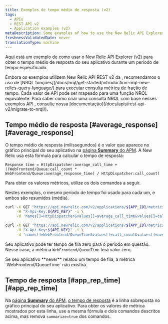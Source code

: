 ```yaml
---
title: Exemplos de tempo médio de resposta (v2)
tags:
  - APIs
  - REST API v2
  - Application examples (v2)
metaDescription: Some examples of how to use the New Relic API Explorer (v2) to get your app's average application response time.
freshnessValidatedDate: never
translationType: machine
---
```


Aqui está um exemplo de como usar o New Relic API Explorer (v2) para obter o tempo médio de resposta do seu aplicativo durante um período de tempo especificado.

<Callout variant="important">
  Embora os exemplos utilizem New Relic API REST v2 da , recomendamos o uso de [NRQL funções](/docs/nrql/get-started/introduction-nrql-new-relics-query-language/) para executar consulta métrica de fração de tempo. Cada valor de API pode ser mapeado para uma função NRQL equivalente. Para saber como criar uma consulta NRQL com base nesses exemplos API , consulte nossa [documentação](/docs/apis/rest-api-v2/migrate-to-nrql/).
</Callout>

## Tempo médio de resposta [#average\_response][#average_response]

O tempo médio de resposta (milissegundos) é o valor que aparece no gráfico principal do seu aplicativo na [página <DNT>**Summary**</DNT> do APM](/docs/applications-menu/applications-overview). A New Relic usa esta fórmula para calcular o tempo de resposta:

```
Response time = HttpDispatcher:average_call_time + ((WebFrontend/Queue:call_count * WebFrontend/Queue:average_response_time) / HttpDispatcher:call_count)
```

Para obter os valores métricos, utilize os dois comandos a seguir.

Nestes exemplos, o mesmo período de tempo foi usado para cada um, e ambos são resumidos (média).

```bash
curl -X GET "https://api.newrelic.com/v2/applications/${APP_ID}/metrics/data.xml" \
     -H "X-Api-Key:${API_KEY}" -i \
     -d 'names[]=HttpDispatcher&values[]=average_call_time&values[]=call_count&from=2014-03-01T20:59:00+00:00&to=2014-03-01T21:59:00+00:00&summarize=true'
```

```bash
curl -X GET "https://api.newrelic.com/v2/applications/${APP_ID}/metrics/data.xml" \
     -H "X-Api-Key:${API_KEY}" -i \
     -d 'names[]=WebFrontend/QueueTime&values[]=call_count&values[]=average_response_time&from=2014-03-01T20:59:00+00:00&to=2014-03-01T21:59:00+00:00&summarize=true'
```

Seu aplicativo pode ter tempo de fila zero para o período em questão. Nesse caso, a métrica `WebFrontend/QueueTime` terá valor zero.

<Callout variant="tip">
  Se seu aplicativo <DNT>**never**</DNT> relatou um tempo de fila, a métrica `WebFrontend/QueueTime` não existirá.
</Callout>

## Tempo de resposta [#app\_rep\_time][#app_rep_time]

Na [página <DNT>**Summary**</DNT> do APM](/docs/applications-menu/applications-overview), [o tempo de resposta](/docs/data-analysis/user-interface-functions/view-your-data/response-time) é a linha sobreposta no gráfico principal do seu aplicativo. Para obter os valores de métrica mostrados por esta linha, use a mesma fórmula e dois comandos descritos acima, mas remova `summarize=true` dos comandos.